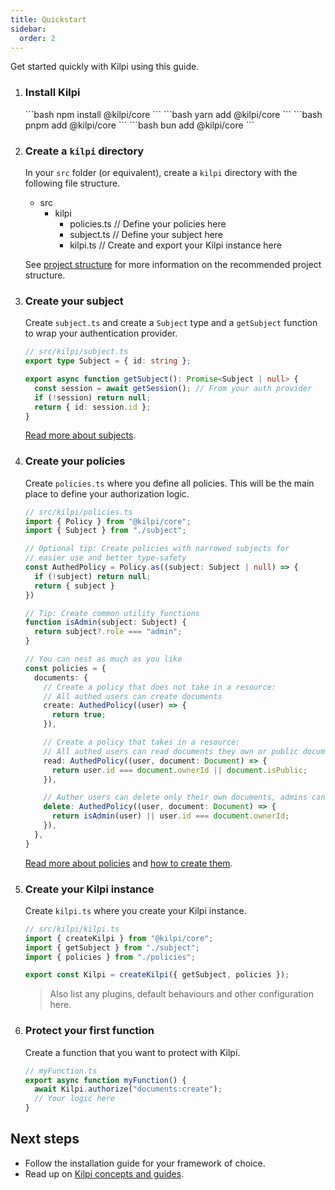 ```yaml
---
title: Quickstart
sidebar:
  order: 2
---
```



Get started quickly with Kilpi using this guide.

<Steps>

1.  ### Install Kilpi

    <Tabs syncKey="package-manager">
      <TabItem label="npm">
        ```bash
        npm install @kilpi/core
        ```
      </TabItem>

      <TabItem label="yarn">
        ```bash
        yarn add @kilpi/core
        ```
      </TabItem>

      <TabItem label="pnpm">
        ```bash
        pnpm add @kilpi/core
        ```
      </TabItem>

      
      <TabItem label="bun">
        ```bash
        bun add @kilpi/core
        ```
      </TabItem>
    </Tabs>


2.  ### Create a `kilpi` directory

    In your `src` folder (or equivalent), create a `kilpi` directory with the following file structure.

    <FileTree>

    - src
      - kilpi
        - policies.ts // Define your policies here
        - subject.ts // Define your subject here
        - kilpi.ts // Create and export your Kilpi instance here

    </FileTree>

    See [project structure](/getting-started/project-structure) for more information on the recommended project structure.



3.  ### Create your subject

    Create `subject.ts` and create a `Subject` type and a `getSubject` function to wrap your authentication provider.

    ```ts
    // src/kilpi/subject.ts
    export type Subject = { id: string };

    export async function getSubject(): Promise<Subject | null> {
      const session = await getSession(); // From your auth provider
      if (!session) return null;
      return { id: session.id };
    }
    ```

    [Read more about subjects](/concepts/subject).

4.  ### Create your policies

    Create `policies.ts` where you define all policies. This will be the main place to define your authorization logic.

    ```ts
    // src/kilpi/policies.ts
    import { Policy } from "@kilpi/core";
    import { Subject } from "./subject";

    // Optional tip: Create policies with narrowed subjects for
    // easier use and better type-safety
    const AuthedPolicy = Policy.as((subject: Subject | null) => {
      if (!subject) return null;
      return { subject }
    })

    // Tip: Create common utility functions
    function isAdmin(subject: Subject) {
      return subject?.role === "admin";
    }

    // You can nest as much as you like
    const policies = {
      documents: {
        // Create a policy that does not take in a resource:
        // All authed users can create documents
        create: AuthedPolicy((user) => {
          return true; 
        }),

        // Create a policy that takes in a resource:
        // All authed users can read documents they own or public documents
        read: AuthedPolicy((user, document: Document) => {
          return user.id === document.ownerId || document.isPublic;
        }),

        // Auther users can delete only their own documents, admins can delete all documents
        delete: AuthedPolicy((user, document: Document) => {
          return isAdmin(user) || user.id === document.ownerId;
        }),
      },
    }
    ```

    [Read more about policies](/concepts/policy) and [how to create them](/guides/creating-policies).

5.  ### Create your Kilpi instance

    Create `kilpi.ts` where you create your Kilpi instance.

    ```ts
    // src/kilpi/kilpi.ts
    import { createKilpi } from "@kilpi/core";
    import { getSubject } from "./subject";
    import { policies } from "./policies";

    export const Kilpi = createKilpi({ getSubject, policies });
    ```

    > Also list any plugins, default behaviours and other configuration here.

6.  ### Protect your first function

    Create a function that you want to protect with Kilpi.

    ```ts
    // myFunction.ts
    export async function myFunction() {
      await Kilpi.authorize("documents:create");
      // Your logic here
    }
    ```
</Steps>

## Next steps

- Follow the installation guide for your framework of choice.
-	Read up on [Kilpi concepts and guides](/concepts/authorization).

